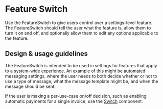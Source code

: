 
# Feature Switch

<Meta title="Components/Selections/FeatureSwitch" />

Use the FeatureSwitch to give users control over a settings-level feature. The
FeatureSwitch should tell the user what the feature is, allow them to turn it on
and off, and optionally allow them to edit any options applicable to the
feature.

## Design & usage guidelines

The FeatureSwitch is intended to be used in settings for features that apply to
a system-wide experience. An example of this might be automated messaging
settings, where the user needs to both decide whether or not to use a type of
message, what the message template might be, and when the message should be
sent.

If the user is making a per-use-case on/off decision, such as enabling automatic
payments for a single invoice, use the
[Switch](../?path=/docs/components-selections-switch--switch-story) component.
